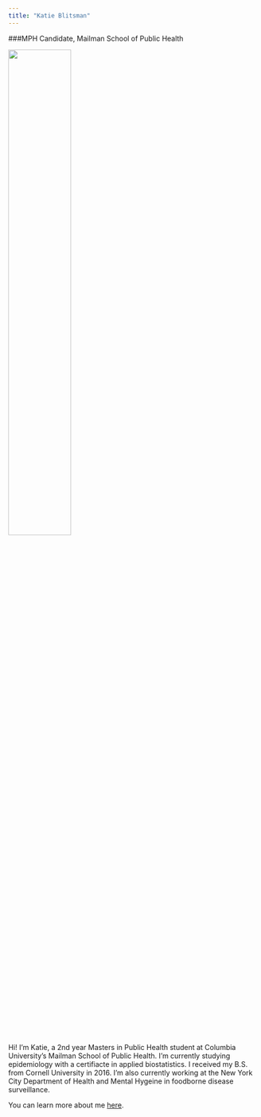 ```yaml
---
title: "Katie Blitsman"
---
```

###MPH Candidate, Mailman School of Public Health

<img src = "/home/katya/Documents/Data_Science_1/kblitsman.github.io/Images/profile.jpg" style="width:50%">

<br>

Hi! I'm Katie, a 2nd year Masters in Public Health student at Columbia University's Mailman School of Public Health. I'm currently studying epidemiology with a certifiacte in applied biostatistics. I received my B.S. from Cornell University in 2016. I'm also currently working at the New York City Department of Health and Mental Hygeine in foodborne disease surveillance.

You can learn more about me [here](/home/katya/Documents/Data_Science_1/kblitsman.github.io/resume.pdf).
  

